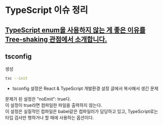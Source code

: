 # TypeScript 이슈 정리

## [TypeScript enum을 사용하지 않는 게 좋은 이유를 Tree-shaking 관점에서 소개합니다.](https://engineering.linecorp.com/ko/blog/typescript-enum-tree-shaking)

## tsconfig

생성

```sh
tsc --init
```

- tsconfig 설정은 React & TypeScript 개발환경 설정 글에서 복사해서 생긴 문제

문제가 된 설정은 "noEmit": true다.  
이 설정이 true라면 컴파일한 파일을 출력하지 않는다.  
이 설정은 실질적인 컴파일은 babel같은 컴파일러가 담당하고 있고, TypeScript로는 타입 검사만 행하거나 할 때에 사용하는 옵션이다.
